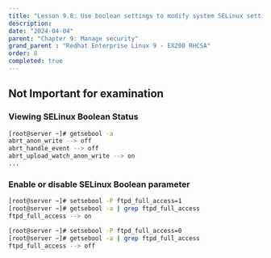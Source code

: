 ```yaml
---
title: "Lesson 9.8: Use boolean settings to modify system SELinux settings" 
description:
date: "2024-04-04"
parent: "Chapter 9: Manage security"
grand_parent : "Redhat Enterprise Linux 9 - EX200 RHCSA"
order: 8
completed: true
---
```


## Not Important for examination

### Viewing SELinux Boolean Status 
```bash 
[root@server ~]# getsebool -a 
abrt_anon_write --> off
abrt_handle_event --> off
abrt_upload_watch_anon_write --> on
...
```

### Enable or disable SELinux Boolean parameter
```bash 
[root@server ~]# setsebool -P ftpd_full_access=1 
[root@server ~]# getsebool -a | grep ftpd_full_access 
ftpd_full_access --> on

[root@server ~]# setsebool -P ftpd_full_access=0
[root@server ~]# getsebool -a | grep ftpd_full_access 
ftpd_full_access --> off

```
